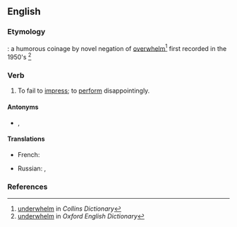 ==English==

===Etymology===
{{prefix|under|whelm|lang=en}}: a humorous coinage by novel negation of [[overwhelm]]<ref>[http://www.collinsdictionary.com/dictionary/english/underwhelming underwhelm] in ''Collins Dictionary''</ref> first recorded in the 1950's <ref>[http://www.oed.com/view/Entry/212233?redirectedFrom=underwhelm#eid underwhelm] in ''Oxford English Dictionary''</ref>

===Verb===
{{en-verb}}

# To fail to [[impress]]; to [[perform]] disappointingly.

====Antonyms====
* {{l|en|overawe}}, {{l|en|overwhelm}}

====Translations====
{{trans-top|fail to impress}}
* French: {{t+|fr|décevoir}}
{{trans-mid}}
* Russian: {{t+|ru|разочарова́ть}}, {{t+|ru|разочаро́вывать}}
{{trans-bottom}}

===References===
<references/>